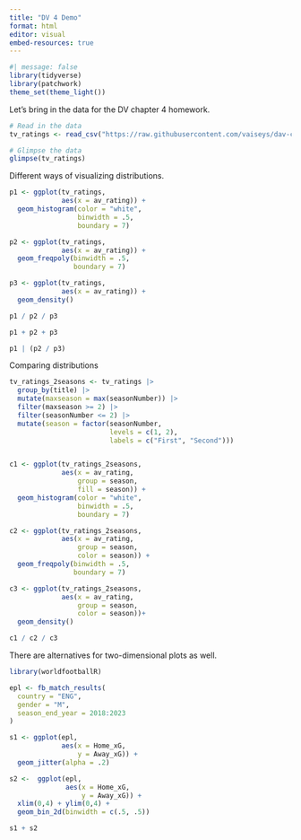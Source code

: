 ```yaml
---
title: "DV 4 Demo"
format: html
editor: visual
embed-resources: true
---
```


```r
#| message: false
library(tidyverse)
library(patchwork)
theme_set(theme_light())
```

Let's bring in the data for the DV chapter 4 homework.

```r
# Read in the data 
tv_ratings <- read_csv("https://raw.githubusercontent.com/vaiseys/dav-course/main/Data/tv_ratings.csv")

# Glimpse the data 
glimpse(tv_ratings)
```

Different ways of visualizing distributions.

```r
p1 <- ggplot(tv_ratings,
             aes(x = av_rating)) +
  geom_histogram(color = "white",
                 binwidth = .5,
                 boundary = 7)

p2 <- ggplot(tv_ratings,
             aes(x = av_rating)) +
  geom_freqpoly(binwidth = .5,
                boundary = 7)

p3 <- ggplot(tv_ratings,
             aes(x = av_rating)) +
  geom_density()

p1 / p2 / p3

p1 + p2 + p3


```

```r
p1 | (p2 / p3)
```

Comparing distributions

```r
tv_ratings_2seasons <- tv_ratings |> 
  group_by(title) |> 
  mutate(maxseason = max(seasonNumber)) |> 
  filter(maxseason >= 2) |> 
  filter(seasonNumber <= 2) |> 
  mutate(season = factor(seasonNumber,
                         levels = c(1, 2),
                         labels = c("First", "Second")))


c1 <- ggplot(tv_ratings_2seasons,
             aes(x = av_rating,
                 group = season,
                 fill = season)) +
  geom_histogram(color = "white",
                 binwidth = .5,
                 boundary = 7)

c2 <- ggplot(tv_ratings_2seasons,
             aes(x = av_rating,
                 group = season,
                 color = season)) +
  geom_freqpoly(binwidth = .5,
                boundary = 7)

c3 <- ggplot(tv_ratings_2seasons,
             aes(x = av_rating,
                 group = season,
                 color = season))+
  geom_density()

c1 / c2 / c3
```

There are alternatives for two-dimensional plots as well.

```r
library(worldfootballR)

epl <- fb_match_results(
  country = "ENG",
  gender = "M",
  season_end_year = 2018:2023 
)  
```

```r
s1 <- ggplot(epl,
             aes(x = Home_xG,
                 y = Away_xG)) +
  geom_jitter(alpha = .2)

s2 <-  ggplot(epl,
              aes(x = Home_xG,
                  y = Away_xG)) +
  xlim(0,4) + ylim(0,4) +
  geom_bin_2d(binwidth = c(.5, .5))

s1 + s2
```
